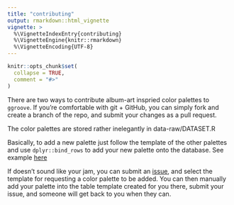 ```yaml
---
title: "contributing"
output: rmarkdown::html_vignette
vignette: >
  %\VignetteIndexEntry{contributing}
  %\VignetteEngine{knitr::rmarkdown}
  %\VignetteEncoding{UTF-8}
---
```


```r
knitr::opts_chunk$set(
  collapse = TRUE,
  comment = "#>"
)
```

There are two ways to contribute album-art inspried color palettes to `ggroove`. If you're comfortable with git + GitHub, you can simply fork and create a branch of the repo, and submit your changes as a pull request. 

The color palettes are stored rather inelegantly in data-raw/DATASET.R

Basically, to add a new palette just follow the template of the other palettes and use `dplyr::bind_rows` to add your new palette onto the database. See example [here](https://github.com/DanOvando/ggroove/blob/8b952161cac6d37b59f1e3bb414e164935436889/data-raw/DATASET.R#L131)

If doesn't sound like your jam,  you can submit an [issue](https://github.com/DanOvando/ggroove/issues), and select the template for requesting a color palette to be added. You can then manually add your palette into the table template created for you there, submit your issue, and someone will get back to you when they can. 

